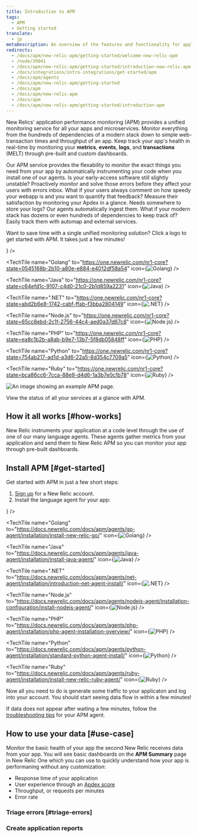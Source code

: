 ```yaml
---
title: Introduction to APM
tags:
  - APM
  - Getting started
translate:
  - jp
metaDescription: An overview of the features and functionality for application performance management in New Relic.
redirects:
  - /docs/apm/new-relic-apm/getting-started/welcome-new-relic-apm
  - /node/39041
  - /docs/apm/new-relic-apm/getting-started/introduction-new-relic-apm
  - /docs/integrations/intro-integrations/get-started/apm
  - /docs/apm/agents
  - /docs/apm/new-relic-apm/getting-started
  - /docs/apm
  - /docs/apm/new-relic-apm
  - /docs/apm 
  - /docs/apm/new-relic-apm/getting-started/introduction-apm
---
```











New Relics' application performance monitoring (APM) provides a unified monitoring service for all your apps and microservices. Monitor everything from the hundreds of dependencies of a modern stack down to simple web-transaction times and throughput of an app. Keep track your app's health in real-time by monitoring your **metrics**, **events**, **logs**, and **transactions** (MELT) through pre-built and custom dashboards. 

Our APM service provides the flexability to monitor the exact things you need from your app by automatically instrumenting your code when you install one of our agents. Is your early-access software still slightly unstable? Proactively monitor and solve those errors before they affect your users with errors inbox.  What if your users always comment on how speedy your webapp is and you want to quantify that feedback? Measure their satisfaction by monitoring your Apdex in a glance. Needs somewhere to store your logs? Our agents automatically ingest them. What if your modern stack has dozens or even hundreds of dependencies to keep track of? Easily track them with automap and external services. 

Want to save time with a single unified monitoring solution? Click a logo to get started with APM. It takes just a few minutes!


<TechTileGrid>
  <TechTile
    name="C SDK"
    to="https://one.newrelic.com/nr1-core?state=af6becca-be1e-7436-bfaf-6d953ecb6d17"
    icon={<img src={clogo} alt="C"/>}
  />

  <TechTile
    name="Golang"
    to="https://one.newrelic.com/nr1-core?state=0545168b-2b10-a80e-e884-e4012df58a54"
    icon={<img src={gologo} alt="Golang"/>}
  />

  <TechTile
    name="Java"
    to="https://one.newrelic.com/nr1-core?state=c64efd1c-9107-c4d0-21c0-2b1d859a2231"
    icon={<img src={javalogo} alt="Java"/>}
  />

  <TechTile
    name=".NET"
    to="https://one.newrelic.com/nr1-core?state=abd2b6e8-1742-cabf-ffab-f3bba2804149"
    icon={<img src={dotnetlogo} alt=".NET"/>}
  />

  <TechTile
    name="Node.js"
    to="https://one.newrelic.com/nr1-core?state=65cc8ebd-2c1f-2756-44c4-aed0a37d67c8"
    icon={<img src={nodejslogo} alt="Node.js"/>}
  />

  <TechTile
    name="PHP"
    to="https://one.newrelic.com/nr1-core?state=ea8c1b2b-a8ab-b9e7-13b7-5f8db05848ff"
    icon={<img src={phplogo} alt="PHP"/>}
  />

  <TechTile
    name="Python"
    to="https://one.newrelic.com/nr1-core?state=754ab217-ad1d-a3d6-22a5-8d354c7709a5"
    icon={<img src={pythonlogo} alt="Python"/>}
  />

  <TechTile
    name="Ruby"
    to="https://one.newrelic.com/nr1-core?state=bca86cc6-7cca-88e9-d4d6-1a3b7e0c1b78"
    icon={<img src={rubylogo} alt="Ruby"/>}
  />
</TechTileGrid>



<img
  title="APM overview"
  alt="An image showing an example APM page."
  src={apmOverview}
/>

<figcaption>
  View the status of all your services at a glance with APM.
</figcaption>

## How it all works [#how-works]

New Relic instruments your application at a code level through the use of one of our many language agents. These agents gather metrics from your application and send them to New Relic APM so you can monitor your app through pre-built dashboards. 


## Install APM [#get-started]

Get started with APM in just a few short steps:

1. [Sign up](https://newrelic.com/signup/) for a New Relic account.
2. Install the language agent for your app:

<TechTileGrid>
  <TechTile
    name="C SDK"
    to="https://docs.newrelic.com/docs/apm/agents/c-sdk/install-configure/install-c-sdk-compile-link-your-code/"
    icon={<img src={clogo} alt="C"/>}
  />

  <TechTile
    name="Golang"
    to="https://docs.newrelic.com/docs/apm/agents/go-agent/installation/install-new-relic-go/"
    icon={<img src={gologo} alt="Golang"/>}
  />

  <TechTile
    name="Java"
    to="https://docs.newrelic.com/docs/apm/agents/java-agent/installation/install-java-agent/"
    icon={<img src={javalogo} alt="Java"/>}
  />

  <TechTile
    name=".NET"
    to="https://docs.newrelic.com/docs/apm/agents/net-agent/installation/introduction-net-agent-install/"
    icon={<img src={dotnetlogo} alt=".NET"/>}
  />

  <TechTile
    name="Node.js"
    to="https://docs.newrelic.com/docs/apm/agents/nodejs-agent/installation-configuration/install-nodejs-agent/"
    icon={<img src={nodejslogo} alt="Node.js"/>}
  />

  <TechTile
    name="PHP"
    to="https://docs.newrelic.com/docs/apm/agents/php-agent/installation/php-agent-installation-overview/"
    icon={<img src={phplogo} alt="PHP"/>}
  />

  <TechTile
    name="Python"
    to="https://docs.newrelic.com/docs/apm/agents/python-agent/installation/standard-python-agent-install/"
    icon={<img src={pythonlogo} alt="Python"/>}
  />

  <TechTile
    name="Ruby"
    to="https://docs.newrelic.com/docs/apm/agents/ruby-agent/installation/install-new-relic-ruby-agent/"
    icon={<img src={rubylogo} alt="Ruby"/>}
  />
</TechTileGrid>

Now all you need to do is generate some traffic to your applicaton and log into your account. You should start seeing data flow in within a few minutes!

If data does not appear after waiting a few minutes, follow the [troubleshooting tips](/docs/agents/manage-apm-agents/troubleshooting/not-seeing-data) for your APM agent.

## How to use your data [#use-case]

Monitor the basic health of your app the second New Relic receives data from your app. You will see basic dashboards on the **APM Summary** page in New Relic One which you can use to quickly understand how your app is performaning without any customization:

- Response time of your application
- User experience through an [Apdex score](/docs/apm/new-relic-apm/apdex/apdex-measure-user-satisfaction)
- Throughput, or requests per minutes
- Error rate

### Triage errors [#triage-errors]

### Create application reports

### 